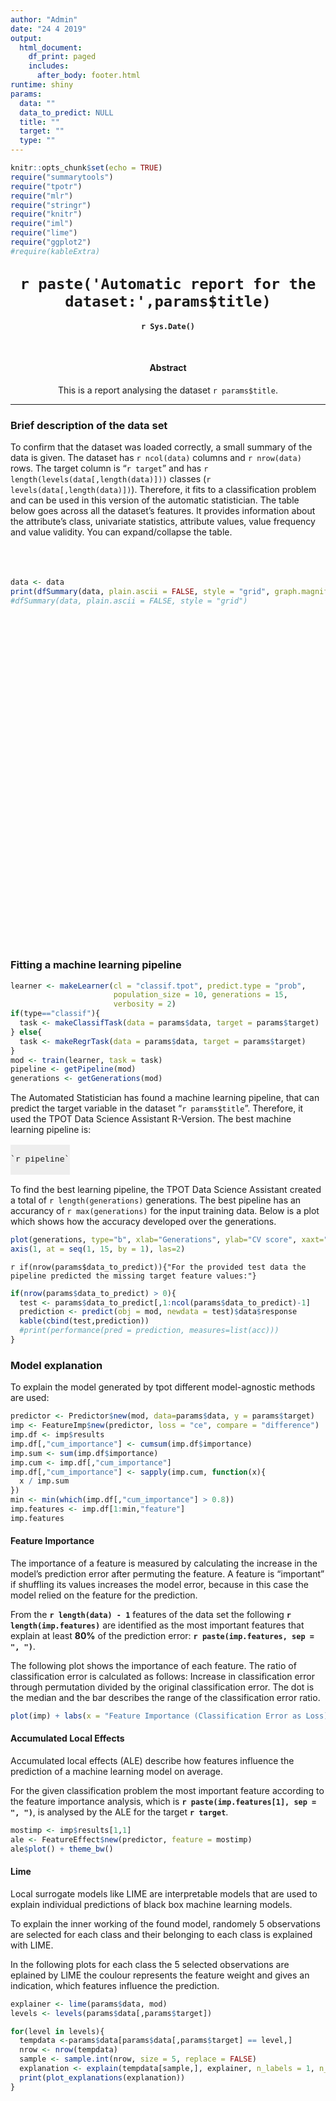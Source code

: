 ```yaml
---
author: "Admin"
date: "24 4 2019"
output:
  html_document:
    df_print: paged
    includes:
      after_body: footer.html
runtime: shiny
params:
  data: ""
  data_to_predict: NULL
  title: ""
  target: ""
  type: ""
---
```


<style type="text/css">
h1.title, h4.date, h4.abstract, p.abstract{
  text-align: center;
}
h1.title{
  margin-top: 30px;
}
h4.abstract{
  margin-top: 50px;
}
.outer{
width: 100%;
}
.scrolltable { margin-top: 20px; height: 600px; overflow: auto; }
.scrolltable table { border-collapse: collapse; }
.scrolltable tr:nth-child(even) { background: #EEE; }
.expand tr:nth-child(even) { background: #EEE; }
#expandButton{
  cursor: pointer;
}
#pipeline{
  background-color: #EEE;
  font-size: 110%;
  padding-bottom: 0px;
  padding-top: 0px;
  border-color: transparent;
  width: fit-content;
}
#section-generations{
  text-align: center;
}
#section-explenation{
  text-align: center;
}
</style>

<script>
var isExpanded = false
function expand() {
  isExpanded ? document.getElementById('section-scrolltable').setAttribute("class", "scrolltable") : document.getElementById('section-scrolltable').setAttribute("class", "expand")
  isExpanded = !isExpanded
}
</script>

```r
knitr::opts_chunk$set(echo = TRUE)
require("summarytools")
require("tpotr")
require("mlr")
require("stringr")
require("knitr")
require("iml")
require("lime")
require("ggplot2")
#require(kableExtra)
```

<!-- HEADER SECTION --> 
<div class="container outer">

<div class="row">

<div class="col-sm">

<h1 class="title">`r paste('Automatic report for the dataset:',params$title)`</h1>
<h4 class="date">`r Sys.Date()`</h4>
<h4 class="abstract">Abstract</h4>
<p class="abstract"> This is a report analysing the dataset `r params$title`. </p>
<hr>

</div>

</div>

</div>

<!-- FIRST SECTION --> 

<div class="container outer">

<div class="row">

<div class="col-sm">

<h3>Brief description of the data set</h3>
<p> To confirm that the dataset was loaded correctly, a small summary of the data is given. The dataset has `r ncol(data)` columns and `r nrow(data)` rows. The target column is "`r target`" and has `r length(levels(data[,length(data)]))` classes (`r levels(data[,length(data)])`). Therefore, it fits to a classification problem and can be used in this version of the automatic statistician. The table below goes across all the dataset's features. It provides information about the attribute's class, univariate statistics, attribute values, value frequency and value validity. You can <a id = "expandButton" onclick="expand()">expand/collapse</a> the table.</p><br>

<div id="scrolltable" class="scrolltable">

```r
data <- data
print(dfSummary(data, plain.ascii = FALSE, style = "grid", graph.magnif = 0.8, headings = FALSE, tmp.img.dir = "/tmp"))
#dfSummary(data, plain.ascii = FALSE, style = "grid")
```

</div>

</div>

</div>

</div>

<!-- SECOND SECTION --> 

<div class="container outer">

<div class="row">

<div class="col-sm">

<h3>Fitting a machine learning pipeline</h3>

```r
learner <- makeLearner(cl = "classif.tpot", predict.type = "prob", 
                       population_size = 10, generations = 15, 
                       verbosity = 2)
if(type=="classif"){
  task <- makeClassifTask(data = params$data, target = params$target)
} else{
  task <- makeRegrTask(data = params$data, target = params$target)
}
mod <- train(learner, task = task)
pipeline <- getPipeline(mod)
generations <- getGenerations(mod)
```

<p>The Automated Statistician has found a machine learning pipeline, that can predict the target variable in the dataset "`r params$title`". Therefore, it used the TPOT Data Science Assistant R-Version. The best machine learning pipeline is:</p>

<pre id="pipeline">
<code>
`r pipeline`
</code>
</pre>

<p>
To find the best learning pipeline, the TPOT Data Science Assistant created a total of `r length(generations)` generations. The best pipeline has an accurancy of `r max(generations)` for the input training data. Below is a plot which shows how the accuracy developed over the generations.
</p>

<div id="generations">
```r
plot(generations, type="b", xlab="Generations", ylab="CV score", xaxt="n")
axis(1, at = seq(1, 15, by = 1), las=2)
```
</div>

`r if(nrow(params$data_to_predict)){"For the provided test data the pipeline predicted the missing target feature values:"}`
```r
if(nrow(params$data_to_predict) > 0){
  test <- params$data_to_predict[,1:ncol(params$data_to_predict)-1]
  prediction <- predict(obj = mod, newdata = test)$data$response
  kable(cbind(test,prediction))
  #print(performance(pred = prediction, measures=list(acc)))
}
```

</div>

</div>

</div>

<!-- THIRD SECTION --> 

<div class="container outer">

<div class="row">

<div class="col-sm">

<h3>Model explanation</h3>
<p> To explain the model generated by tpot different model-agnostic methods are used:</p>

```r
predictor <- Predictor$new(mod, data=params$data, y = params$target)
imp <- FeatureImp$new(predictor, loss = "ce", compare = "difference")
imp.df <- imp$results
imp.df[,"cum_importance"] <- cumsum(imp.df$importance)
imp.sum <- sum(imp.df$importance)
imp.cum <- imp.df[,"cum_importance"]
imp.df[,"cum_importance"] <- sapply(imp.cum, function(x){
  x / imp.sum
})
min <- min(which(imp.df[,"cum_importance"] > 0.8))
imp.features <- imp.df[1:min,"feature"]
imp.features
```

<h4>Feature Importance</h4>
<p>The importance of a feature is measured by calculating the increase in the model’s prediction error after permuting the feature. A feature is “important” if shuffling its values increases the model error, because in this case the model relied on the feature for the prediction.</p>

<p>From the <b>`r length(data) - 1`</b> features of the data set the following <b>`r length(imp.features)`</b> are identified as the most important features that explain at least <b>80%</b> of the prediction error: <b>`r paste(imp.features, sep = ", ")`</b>.</p>

<p>The following plot shows the importance of each feature. The ratio of classification error is calculated as follows: Increase in classification error through permutation divided by the original classification error. The dot is the median and the bar describes the range of the classification error ratio.</p>

<div id="explenation">
```r
plot(imp) + labs(x = "Feature Importance (Classification Error as Loss)", y = "Feature") + theme_bw()
```
</div>

<h4>Accumulated Local Effects</h4>
<p>Accumulated local effects (ALE) describe how features influence the prediction of a machine learning model on average.</p>

<p>For the given classification problem the most important feature according to the feature importance analysis, which is <b>`r paste(imp.features[1], sep = ", ")`</b>, is analysed by the ALE for the target <b>`r target`</b>.</p>

<div id="explenation">
```r
mostimp <- imp$results[1,1]
ale <- FeatureEffect$new(predictor, feature = mostimp)
ale$plot() + theme_bw()
```
</div>

<h4>Lime</h4>
<p>Local surrogate models like LIME are interpretable models that are used to explain individual predictions of black box machine learning models.</p>

<p>To explain the inner working of the found model, randomely 5 observations are selected for each class and their belonging to each class is explained with LIME.</p>

<p>In the following plots for each class the 5 selected observations are eplained by LIME the coulour represents the feature weight and gives an indication, which features influence the prediction.</p>

<div id="explenation">
```r
explainer <- lime(params$data, mod)
levels <- levels(params$data[,params$target])

for(level in levels){
  tempdata <-params$data[params$data[,params$target] == level,]
  nrow <- nrow(tempdata)
  sample <- sample.int(nrow, size = 5, replace = FALSE)
  explanation <- explain(tempdata[sample,], explainer, n_labels = 1, n_features = 5)
  print(plot_explanations(explanation))
}
```
</div>

</div>

</div>

</div>

